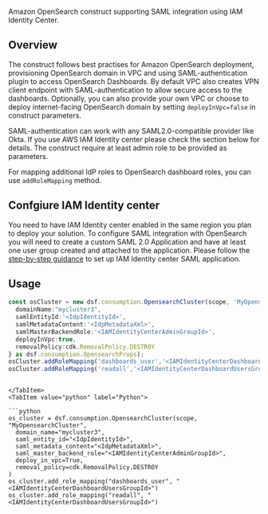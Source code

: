 [//]: # (This file is generated, do not modify directly, update the README.md in framework/src/consumption)

Amazon OpenSearch construct supporting SAML integration using IAM Identity Center. 

## Overview

The construct follows best practises for Amazon OpenSearch deployment, provisioning OpenSearch domain in VPC and using SAML-authentication plugin to access OpenSearch Dashboards. 
By default VPC also creates VPN client endpoint with SAML-authentication to allow secure access to the dashboards. Optionally, you can also provide your own VPC or choose to deploy internet-facing OpenSearch domain by setting `deployInVpc=false` in construct parameters.

SAML-authentication can work with any SAML2.0-compatible provider like Okta. If you use AWS IAM Identity center please check the section below for details. The construct require at least admin role to be provided as parameters. 

For mapping additional IdP roles to OpenSearch dashboard roles, you can use `addRoleMapping` method. 

## Confgiure IAM Identity center

You need to have IAM Identity center enabled in the same region you plan to deploy your solution. 
To configure SAML integration with OpenSearch you will need to create a custom SAML 2.0 Application and have at least one user group created and attached to the application.
Please follow the [step-by-step guidance](https://aws.amazon.com/blogs/big-data/role-based-access-control-in-amazon-opensearch-service-via-saml-integration-with-aws-iam-identity-center/) to set up IAM Identity center SAML application.

## Usage

<Tabs>
  <TabItem value="typescript" label="TypeScript" default>

  ```typescript
const osCluster = new dsf.consumption.OpensearchCluster(scope, 'MyOpensearchCluster',{
    domainName:"mycluster3",
    samlEntityId:'<IdpIdentityId>',
    samlMetadataContent:'<IdpMetadataXml>',
    samlMasterBackendRole:'<IAMIdentityCenterAdminGroupId>',
    deployInVpc:true,
    removalPolicy:cdk.RemovalPolicy.DESTROY
} as dsf.consumption.OpensearchProps);
osCluster.addRoleMapping('dashboards_user','<IAMIdentityCenterDashboardUsersGroupId>');
osCluster.addRoleMapping('readall','<IAMIdentityCenterDashboardUsersGroupId>');
  ```
  
  ```mdx-code-block
  
  </TabItem>
  <TabItem value="python" label="Python">

  ```python
os_cluster = dsf.consumption.OpensearchCluster(scope, "MyOpensearchCluster",
    domain_name="mycluster3",
    saml_entity_id="<IdpIdentityId>",
    saml_metadata_content="<IdpMetadataXml>",
    saml_master_backend_role="<IAMIdentityCenterAdminGroupId>",
    deploy_in_vpc=True,
    removal_policy=cdk.RemovalPolicy.DESTROY
)
os_cluster.add_role_mapping("dashboards_user", "<IAMIdentityCenterDashboardUsersGroupId>")
os_cluster.add_role_mapping("readall", "<IAMIdentityCenterDashboardUsersGroupId>")
  ```

  </TabItem>
</Tabs>

